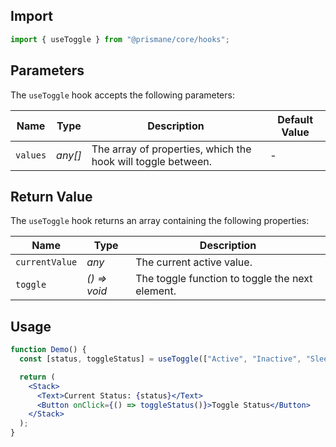 ## Import

```js
import { useToggle } from "@prismane/core/hooks";
```

## Parameters

The `useToggle` hook accepts the following parameters:

| Name     | Type    | Description                                                  | Default Value |
| -------- | ------- | ------------------------------------------------------------ | ------------- |
| `values` | _any[]_ | The array of properties, which the hook will toggle between. | -             |

## Return Value

The `useToggle` hook returns an array containing the following properties:

| Name           | Type         | Description                                     |
| -------------- | ------------ | ----------------------------------------------- |
| `currentValue` | _any_        | The current active value.                       |
| `toggle`       | _() => void_ | The toggle function to toggle the next element. |

## Usage

```jsx preview
function Demo() {
  const [status, toggleStatus] = useToggle(["Active", "Inactive", "Sleep"]);

  return (
    <Stack>
      <Text>Current Status: {status}</Text>
      <Button onClick={() => toggleStatus()}>Toggle Status</Button>
    </Stack>
  );
}
```
